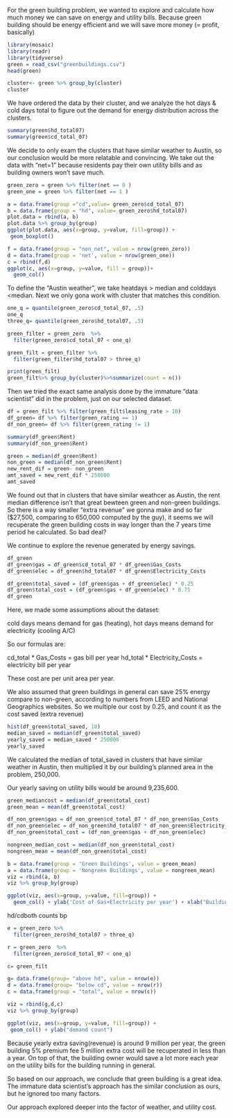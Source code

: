
For the green building problem, we wanted to explore and calculate how much money we can save on energy and utility bills. Because green building should be energy efficient and we will save more money (= profit, basically)

```r

library(mosaic)
library(readr)
library(tidyverse)
green = read_csv("greenbuildings.csv")
head(green)

```
```r
cluster<- green %>% group_by(cluster)
cluster
```
We have ordered the data by their cluster, and we analyze the hot days & cold days total to figure out the demand for energy distribution across the clusters.

```r
summary(green$hd_total07)
summary(green$cd_total_07)
```
We decide to only exam the clusters that have similar weather to Austin, so our conclusion would be more relatable and convincing. We take out the data with "net=1" because residents pay their own utility bills and as building owners won't save much.

```r

green_zero = green %>% filter(net == 0 ) 
green_one = green %>% filter(net == 1 )

a = data.frame(group ="cd",value= green_zero$cd_total_07)
b = data.frame(group = "hd", value= green_zero$hd_total07)
plot.data = rbind(a, b) 
plot.data %>% group_by(group)
ggplot(plot.data, aes(x=group, y=value, fill=group)) +
 geom_boxplot()

f = data.frame(group = "non_net", value = nrow(green_zero))
d = data.frame(group = 'net', value = nrow(green_one))
c = rbind(f,d)
ggplot(c, aes(x=group, y=value, fill = group))+
  geom_col()
```
To define the "Austin weather", we take heatdays > median and colddays <median. Next we only gona work with cluster that matches this condition.

```r

one_q = quantile(green_zero$cd_total_07, .5)
one_q
three_q= quantile(green_zero$hd_total07, .5)

green_filter = green_zero  %>% 
  filter(green_zero$cd_total_07 < one_q)

green_filt = green_filter %>%
  filter(green_filter$hd_total07 > three_q)

print(green_filt)
green_filt%>% group_by(cluster)%>%summarize(count = n())
```

Then we tried the exact same analysis done by the immature "data scientist" did in the problem, just on our selected dataset.
```r
df = green_filt %>% filter(green_filt$leasing_rate > 10)
df_green= df %>% filter(green_rating == 1)
df_non_green= df %>% filter(green_rating != 1)

summary(df_green$Rent)
summary(df_non_green$Rent)
```

```r
green = median(df_green$Rent)
non_green = median(df_non_green$Rent)
new_rent_dif = green- non_green
amt_saved = new_rent_dif * 250000
amt_saved

```
We found out that in clusters that have similar weathcer as Austin, the rent median difference isn't that great bewteen green and non-green buildings. So there is a way smaller "extra revenue" we gonna make and so far ($27,500, comparing to 650,000 computed by the guy), it seems we will recuperate the green building costs in way longer than the 7 years time period he calculated. So bad deal?

We continue to explore the revenue generated by energy savings.
```r
df_green
df_green$gas = df_green$cd_total_07 * df_green$Gas_Costs
df_green$elec = df_green$hd_total07 * df_green$Electricity_Costs

df_green$total_saved = (df_green$gas + df_green$elec) * 0.25
df_green$total_cost = (df_green$gas + df_green$elec) * 0.75
df_green
```
Here, we made some assumptions about the dataset:

cold days means demand for gas (heating),
hot days means demand for electricity (cooling A/C)

So our formulas are:

cd_total  * Gas_Costs = gas bill per year
hd_total * Electricity_Costs = electricity bill per year

These cost are per unit area per year.

We also assumed that green buildings in general can save 25% energy compare to non-green,
according to numbers from LEED and National Geographics websites. So we multiple our cost by 0.25, and count it as the cost saved (extra revenue)

```r
hist(df_green$total_saved, 10)
median_saved = median(df_green$total_saved)
yearly_saved = median_saved * 250000
yearly_saved
```
We calculated the median of total_saved in clusters that have similar weather in Austin, then multiplied it by our building's planned area in the problem, 250,000.

Our yearly saving on utility bills would be around 9,235,600.


```r
green_mediancost = median(df_green$total_cost)
green_mean = mean(df_green$total_cost)

df_non_green$gas = df_non_green$cd_total_07 * df_non_green$Gas_Costs
df_non_green$elec = df_non_green$hd_total07 * df_non_green$Electricity_Costs
df_non_green$total_cost = (df_non_green$gas + df_non_green$elec)

nongreen_median_cost = median(df_non_green$total_cost)
nongreen_mean = mean(df_non_green$total_cost)

b = data.frame(group = 'Green Buildings', value = green_mean)
a = data.frame(group = 'Nongreen Buildings', value = nongreen_mean)
viz = rbind(a, b)
viz %>% group_by(group)

ggplot(viz, aes(x=group, y=value, fill=group)) +
  geom_col() + ylab('Cost of Gas+Electricity per year') + xlab("Building Type")

```
hd/cdboth counts bp
```r

e = green_zero %>%
  filter(green_zero$hd_total07 > three_q)

r = green_zero  %>% 
  filter(green_zero$cd_total_07 < one_q)

c= green_filt

g= data.frame(group= "above hd", value = nrow(e))
d = data.frame(group= "below cd", value = nrow(r))
c = data.frame(group = "total", value = nrow(c))

viz = rbind(g,d,c)
viz %>% group_by(group)

ggplot(viz, aes(x=group, y=value, fill=group)) +
 geom_col() + ylab("demand count")

```

Because yearly extra saving(revenue) is around 9 million per year, the green building 5% premium fee 5 million extra cost will be recuperated in less than a year. On top of that, the building owner would save a lot more each year on the utility bills for the building running in general.

So based on our approach, we conclude that green building is a great idea. The immature data scientist's approach has the similar conclusion as ours, but he ignored too many factors.

Our approach explored deeper into the factor of weather, and utility cost.


